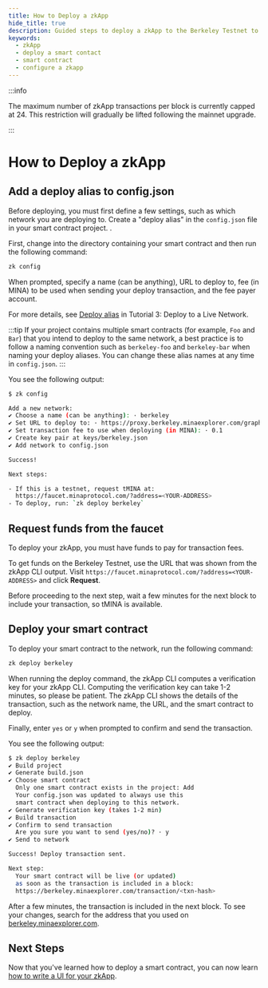 ```yaml
---
title: How to Deploy a zkApp
hide_title: true
description: Guided steps to deploy a zkApp to the Berkeley Testnet to configure your smart contract project, request funds from the faucet, and deploy your smart contract.
keywords:
  - zkApp
  - deploy a smart contact
  - smart contract
  - configure a zkapp
---
```


:::info

The maximum number of zkApp transactions per block is currently capped at 24. This restriction will gradually be lifted following the mainnet upgrade.

:::

# How to Deploy a zkApp

## Add a deploy alias to config.json

Before deploying, you must first define a few settings, such as which network you are deploying to. Create a "deploy alias" in the `config.json` file in your smart contract project.
.

First, change into the directory containing your smart contract and then run the
following command:

```sh
zk config
```

When prompted, specify a name (can be anything), URL to deploy to, fee (in
MINA) to be used when sending your deploy transaction, and the fee payer account. 

For more details, see [Deploy alias](/zkapps/tutorials/deploying-to-a-network#deploy-alias) in Tutorial 3: Deploy to a Live Network. 

:::tip
If your project contains multiple smart contracts (for example, `Foo` and `Bar`) that
you intend to deploy to the same network, a best practice is to follow a naming convention such as `berkeley-foo` and `berkeley-bar` when naming your deploy aliases. You can change these alias names at any time in `config.json`.
:::

You see the following output:

```sh
$ zk config

Add a new network:
✔ Choose a name (can be anything): · berkeley
✔ Set URL to deploy to: · https://proxy.berkeley.minaexplorer.com/graphql
✔ Set transaction fee to use when deploying (in MINA): · 0.1
✔ Create key pair at keys/berkeley.json
✔ Add network to config.json

Success!

Next steps:

- If this is a testnet, request tMINA at:
  https://faucet.minaprotocol.com/?address=<YOUR-ADDRESS>
- To deploy, run: `zk deploy berkeley`
```

## Request funds from the faucet

To deploy your zkApp, you must have funds to pay for transaction fees.

To get funds on the Berkeley Testnet, use the URL that was shown from the zkApp CLI output. Visit `https://faucet.minaprotocol.com/?address=<YOUR-ADDRESS>` and click **Request**.

Before proceeding to the next step, wait a few minutes for the next block to include your transaction, so tMINA is available.

## Deploy your smart contract

To deploy your smart contract to the network, run the following command:

```sh
zk deploy berkeley
```

When running the deploy command, the zkApp CLI computes a verification key for your zkApp CLI. Computing the verification key can take 1-2 minutes, so please be patient. The zkApp CLI shows the details of the transaction, such as the network name, the URL, and the smart contract to deploy.

Finally, enter `yes` or `y` when prompted to confirm and send the transaction.

You see the following output:

```sh
$ zk deploy berkeley
✔ Build project
✔ Generate build.json
✔ Choose smart contract
  Only one smart contract exists in the project: Add
  Your config.json was updated to always use this
  smart contract when deploying to this network.
✔ Generate verification key (takes 1-2 min)
✔ Build transaction
✔ Confirm to send transaction
  Are you sure you want to send (yes/no)? · y
✔ Send to network

Success! Deploy transaction sent.

Next step:
  Your smart contract will be live (or updated)
  as soon as the transaction is included in a block:
  https://berkeley.minaexplorer.com/transaction/<txn-hash>
```

After a few minutes, the transaction is included in the next block. To see your changes, search for the address that you used on [berkeley.minaexplorer.com](https://berkeley.minaexplorer.com).

## Next Steps

Now that you've learned how to deploy a smart contract, you can now learn [how to write a UI for your zkApp](how-to-write-a-zkapp-ui).
